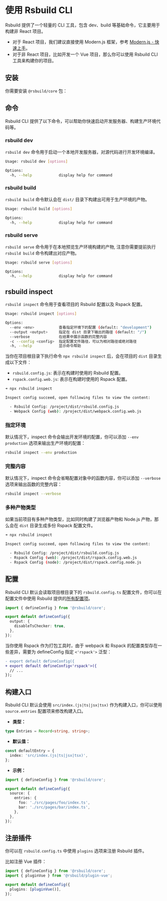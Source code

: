 # 使用 Rsbuild CLI

Rsbuild 提供了一个轻量的 CLI 工具，包含 dev、build 等基础命令，它主要用于构建非 React 项目。

- 对于 React 项目，我们建议直接使用 Modern.js 框架，参考 [Modern.js - 快速上手](https://modernjs.dev/guides/get-started/quick-start.html)。
- 对于非 React 项目，比如开发一个 Vue 项目，那么你可以使用 Rsbuild CLI 工具来构建你的项目。

## 安装

你需要安装 `@rsbuild/core` 包：


<PackageManagerTabs command="add @rsbuild/core -D" />

## 命令

Rsbuild CLI 提供了以下命令，可以帮助你快速启动开发服务器、构建生产环境代码等。

### rsbuild dev

`rsbuild dev` 命令用于启动一个本地开发服务器，对源代码进行开发环境编译。

```bash
Usage: rsbuild dev [options]

Options:
  -h, --help            display help for command
```

### rsbuild build

`rsbuild build` 命令默认会在 `dist/` 目录下构建出可用于生产环境的产物。

```bash
Usage: rsbuild build [options]

Options:
  -h, --help            display help for command
```

### rsbuild serve

`rsbuild serve` 命令用于在本地预览生产环境构建的产物, 注意你需要提前执行 `rsbuild build` 命令构建出对应产物。

```bash
Usage: rsbuild serve [options]

Options:
  -h, --help            display help for command
```

## rsbuild inspect

`rsbuild inspect` 命令用于查看项目的 Rsbuild 配置以及 Rspack 配置。

```bash
Usage: rsbuild inspect [options]

Options:
  --env <env>           查看指定环境下的配置 (default: "development")
  --output <output>     指定在 dist 目录下输出的路径 (default: "/")
  --verbose             在结果中展示函数的完整内容
  -c --config <config>  指定配置文件路径，可以为相对路径或绝对路径
  -h, --help            显示命令帮助
```

当你在项目根目录下执行命令 `npx rsbuild inspect` 后，会在项目的 `dist` 目录生成以下文件：

- `rsbuild.config.js`: 表示在构建时使用的 Rsbuild 配置。
- `rspack.config.web.js`: 表示在构建时使用的 Rspack 配置。

```bash
➜ npx rsbuild inspect

Inspect config succeed, open following files to view the content:

  - Rsbuild Config: /project/dist/rsbuild.config.js
  - Webpack Config (web): /project/dist/webpack.config.web.js
```

### 指定环境

默认情况下，inspect 命令会输出开发环境的配置，你可以添加 `--env production` 选项来输出生产环境的配置：

```bash
rsbuild inspect --env production
```

### 完整内容

默认情况下，inspect 命令会省略配置对象中的函数内容，你可以添加 `--verbose` 选项来输出函数的完整内容：

```bash
rsbuild inspect --verbose
```

### 多种产物类型

如果当前项目有多种产物类型，比如同时构建了浏览器产物和 Node.js 产物，那么会在 `dist` 目录生成多份 Rspack 配置文件。

```bash
➜ npx rsbuild inspect

Inspect config succeed, open following files to view the content:

  - Rsbuild Config: /project/dist/rsbuild.config.js
  - Rspack Config (web): /project/dist/rspack.config.web.js
  - Rspack Config (node): /project/dist/rspack.config.node.js
```

## 配置

Rsbuild CLI 默认会读取项目根目录下的 `rsbuild.config.ts` 配置文件，你可以在配置文件中使用 Rsbuild 提供的[所有配置项](/config/index)。

```ts title="rsbuild.config.ts"
import { defineConfig } from '@rsbuild/core';

export default defineConfig({
  output: {
    disableTsChecker: true,
  },
});
```

当你使用 Rspack 作为打包工具时，由于 webpack 和 Rspack 的配置类型存在一些差异，需要为 defineConfig 指定 `<'rspack'>` 泛型：

```diff title="rsbuild.config.ts"
- export default defineConfig({
+ export default defineConfig<'rspack'>({
  // ...
});
```

## 构建入口

Rsbuild CLI 默认会使用 `src/index.(js|ts|jsx|tsx)` 作为构建入口，你可以使用 `source.entries` 配置项来修改构建入口。

- **类型：**

```ts
type Entries = Record<string, string>;
```

- **默认值：**

```ts
const defaultEntry = {
  index: 'src/index.(js|ts|jsx|tsx)',
};
```

- **示例：**

```ts title="rsbuild.config.ts"
import { defineConfig } from '@rsbuild/core';

export default defineConfig({
  source: {
    entries: {
      foo: './src/pages/foo/index.ts',
      bar: './src/pages/bar/index.ts',
    },
  },
});
```

## 注册插件

你可以在 `rsbuild.config.ts` 中使用 `plugins` 选项来注册 Rsbuild 插件。

比如注册 Vue 插件：

```ts title="rsbuild.config.ts"
import { defineConfig } from '@rsbuild/core';
import { pluginVue } from '@rsbuild/plugin-vue';

export default defineConfig({
  plugins: [pluginVue()],
});
```
